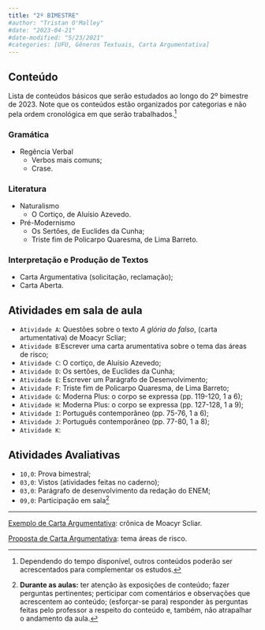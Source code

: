 ```yaml
---
title: "2º BIMESTRE"
#author: "Tristan O'Malley"
#date: "2023-04-21"
#date-modified: "5/23/2021"
#categories: [UFU, Gêneros Textuais, Carta Argumentativa]
---
```


<!-- ![](thumbnail.jpg) -->

## Conteúdo

Lista de conteúdos básicos que serão estudados ao longo do 2º bimestre de 2023. Note que os conteúdos estão organizados por categorias e não pela ordem cronológica em que serão trabalhados.^[Dependendo do tempo disponível, outros conteúdos poderão ser acrescentados para complementar os estudos.]

### Gramática

- Regência Verbal
	- Verbos mais comuns; <!-- apresentar os verbos aos poucos --> 
	- Crase.

### Literatura

- Naturalismo
	- O Cortiço, de Aluísio Azevedo.
- Pré-Modernismo
	- Os Sertões, de Euclides da Cunha;
	- Triste fim de Policarpo Quaresma, de Lima Barreto.

### Interpretação e Produção de Textos

- Carta Argumentativa (solicitação, reclamação);
- Carta Aberta.

## Atividades em sala de aula

- `Atividade A`: Questões sobre o texto *A glória do falso*, (carta artumentativa) de Moacyr Scliar;
- `Atividade B`:Escrever uma carta arumentativa sobre o tema das áreas de risco;
- `Atividade C`: O cortiço, de Aluísio Azevedo;
- `Atividade D`: Os sertões, de Euclides da Cunha;
- `Atividade E`: Escrever um Parágrafo de Desenvolvimento;
- `Atividade F`: Triste fim de Policarpo Quaresma, de Lima Barreto;
- `Atividade G`: Moderna Plus: o corpo se expressa (pp. 119-120, 1 a 6); <!-- Sobre a tirinha do Armandinho -->
- `Atividade H`: Moderna Plus: o corpo se expressa (pp. 127-128, 1 a 9); <!-- Murundu polissêmico -->
- `Atividade I`: Português contemporâneo (pp. 75-76, 1 a 6); <!-- Regência Verbal -->
- `Atividade J`: Português contemporâneo (pp. 77-80, 1 a 8); <!-- Regência Verbal -->
- `Atividade K`: 


## Atividades Avaliativas

- `10,0`: Prova bimestral;
- `03,0`: Vistos (atividades feitas no caderno);
- `03,0`: Parágrafo de desenvolvimento da redação do ENEM;
- `09,0`: Participação em sala^[**Durante as aulas:** ter atenção às exposições de conteúdo; fazer perguntas pertinentes; perticipar com comentários e observações que acrescentem ao conteúdo; (esforçar-se para) responder às perguntas feitas pelo professor a respeito do conteúdo e, também, não atrapalhar o andamento da aula.]

---


[Exemplo de Carta Argumentativa](bim02_cap01.qmd): crônica de Moacyr Scliar.

[Proposta de Carta Argumentativa](bim02_cap02.qmd): tema áreas de risco.